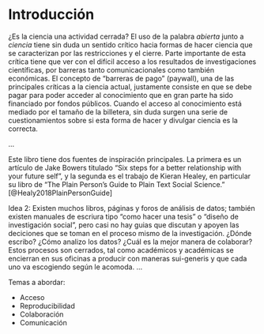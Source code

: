 # Introducción

¿Es la ciencia una actividad cerrada? El uso de la palabra _abierta_ junto a _ciencia_ tiene sin duda un sentido crítico hacia formas de hacer ciencia que se caracterizan por las restricciones y el cierre. Parte importante de esta crítica tiene que ver con el difícil acceso a los resultados de investigaciones científicas, por barreras tanto comunicacionales como también económicas. El concepto de "barreras de pago" (paywall), una de las principales críticas a la ciencia actual, justamente consiste en que se debe pagar para poder acceder al conocimiento que en gran parte ha sido financiado por fondos públicos. Cuando el acceso al conocimiento está mediado por el tamaño de la billetera, sin duda surgen una serie de cuestionamientos sobre si esta forma de hacer y divulgar ciencia es la correcta.

...

Este libro tiene dos fuentes de inspiración principales. La primera es un artículo de Jake Bowers titulado "Six steps for a better relationship with your future self", y la segunda es el trabajo de Kieran Healey, en particular su libro de "The Plain Person’s Guide to Plain Text Social Science." [@Healy2018PlainPersonGuide]

Idea 2: Existen muchos libros, páginas y foros de análisis de datos; también existen manuales de escriura tipo "como hacer una tesis" o "diseño de investigación social", pero casi no hay guias que discutan y apoyen las deciciones que se toman en el proceso mismo de la investigación. ¿Dónde escribo? ¿Cómo analizo los datos? ¿Cuál es la mejor manera de colaborar? Estos procesos son cerrados, tal como académicos y académicas se encierran en sus oficinas a producir con maneras sui-generis y que cada uno va escogiendo según le acomoda. ...


Temas a abordar:

- Acceso
- Reproducibilidad
- Colaboración
- Comunicación

